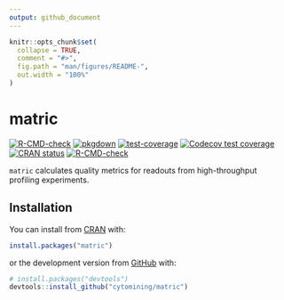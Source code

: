 ```yaml
---
output: github_document
---
```


<!-- README.md is generated from README.Rmd. Please edit that file -->

```r
knitr::opts_chunk$set(
  collapse = TRUE,
  comment = "#>",
  fig.path = "man/figures/README-",
  out.width = "100%"
)
```

# matric

<!-- badges: start -->

[![R-CMD-check](https://github.com/cytomining/matric/workflows/R-CMD-check/badge.svg)](https://github.com/cytomining/matric/actions)
[![pkgdown](https://github.com/cytomining/matric/workflows/pkgdown/badge.svg)](https://github.com/cytomining/matric/actions)
[![test-coverage](https://github.com/cytomining/matric/workflows/test-coverage/badge.svg)](https://github.com/cytomining/matric/actions)
[![Codecov test coverage](https://codecov.io/gh/cytomining/matric/branch/main/graph/badge.svg)](https://app.codecov.io/gh/cytomining/matric?branch=main)
[![CRAN status](https://www.r-pkg.org/badges/version/matric)](https://CRAN.R-project.org/package=matric)
[![R-CMD-check](https://github.com/cytomining/matric/actions/workflows/R-CMD-check.yaml/badge.svg)](https://github.com/cytomining/matric/actions/workflows/R-CMD-check.yaml)
<!-- badges: end -->

`matric` calculates quality metrics for readouts from high-throughput profiling experiments.

## Installation

You can install from [CRAN](https://CRAN.R-project.org) with:

``` r
install.packages("matric")
```

or the development version from [GitHub](https://github.com/) with:

``` r
# install.packages("devtools")
devtools::install_github("cytomining/matric")
```
